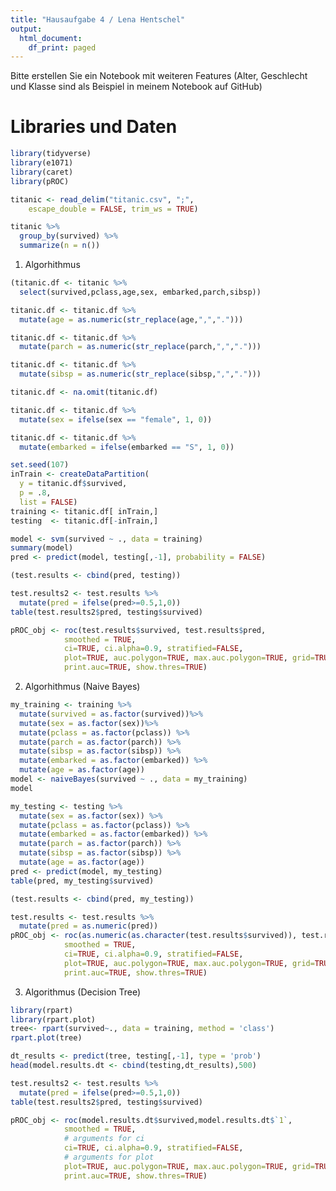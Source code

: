 ```yaml
---
title: "Hausaufgabe 4 / Lena Hentschel"
output:
  html_document:
    df_print: paged
---
```


Bitte erstellen Sie ein Notebook mit weiteren Features (Alter, Geschlecht und Klasse sind als Beispiel in meinem Notebook auf GitHub)

# Libraries und Daten
```r
library(tidyverse)
library(e1071)
library(caret)
library(pROC)
```

```r
titanic <- read_delim("titanic.csv", ";", 
    escape_double = FALSE, trim_ws = TRUE)
```


```r
titanic %>%
  group_by(survived) %>%
  summarize(n = n())
```
1. Algorhithmus

```r
(titanic.df <- titanic %>%
  select(survived,pclass,age,sex, embarked,parch,sibsp))
```
```r
titanic.df <- titanic.df %>%
  mutate(age = as.numeric(str_replace(age,",",".")))
```
```r
titanic.df <- titanic.df %>%
  mutate(parch = as.numeric(str_replace(parch,",",".")))
```
```r
titanic.df <- titanic.df %>%
  mutate(sibsp = as.numeric(str_replace(sibsp,",",".")))
```
```r
titanic.df <- na.omit(titanic.df)
```
```r
titanic.df <- titanic.df %>%
  mutate(sex = ifelse(sex == "female", 1, 0))
```
```r
titanic.df <- titanic.df %>%
  mutate(embarked = ifelse(embarked == "S", 1, 0))
```

```r
set.seed(107)
inTrain <- createDataPartition(
  y = titanic.df$survived,
  p = .8,
  list = FALSE)
training <- titanic.df[ inTrain,]
testing  <- titanic.df[-inTrain,]
```
```r
model <- svm(survived ~ ., data = training)
summary(model)
pred <- predict(model, testing[,-1], probability = FALSE)
```
```r
(test.results <- cbind(pred, testing))
```
```r
test.results2 <- test.results %>%
  mutate(pred = ifelse(pred>=0.5,1,0))
table(test.results2$pred, testing$survived)
```
```r
pROC_obj <- roc(test.results$survived, test.results$pred,
            smoothed = TRUE,
            ci=TRUE, ci.alpha=0.9, stratified=FALSE,
            plot=TRUE, auc.polygon=TRUE, max.auc.polygon=TRUE, grid=TRUE,
            print.auc=TRUE, show.thres=TRUE)
```
2. Algorhithmus (Naive Bayes)
```r
my_training <- training %>%
  mutate(survived = as.factor(survived))%>%
  mutate(sex = as.factor(sex))%>%
  mutate(pclass = as.factor(pclass)) %>%
  mutate(parch = as.factor(parch)) %>%
  mutate(sibsp = as.factor(sibsp)) %>%
  mutate(embarked = as.factor(embarked)) %>%
  mutate(age = as.factor(age))
model <- naiveBayes(survived ~ ., data = my_training)
model
```

```r
my_testing <- testing %>%
  mutate(sex = as.factor(sex)) %>%
  mutate(pclass = as.factor(pclass)) %>%
  mutate(embarked = as.factor(embarked)) %>%
  mutate(parch = as.factor(parch)) %>%
  mutate(sibsp = as.factor(sibsp)) %>%
  mutate(age = as.factor(age))
pred <- predict(model, my_testing)
table(pred, my_testing$survived)
```


```r
(test.results <- cbind(pred, my_testing))
```

```r
test.results <- test.results %>%
  mutate(pred = as.numeric(pred))
pROC_obj <- roc(as.numeric(as.character(test.results$survived)), test.results$pred,
            smoothed = TRUE,
            ci=TRUE, ci.alpha=0.9, stratified=FALSE,
            plot=TRUE, auc.polygon=TRUE, max.auc.polygon=TRUE, grid=TRUE,
            print.auc=TRUE, show.thres=TRUE)
```
3. Algorithmus (Decision Tree)
```r
library(rpart)
library(rpart.plot)
tree<- rpart(survived~., data = training, method = 'class')
rpart.plot(tree)
```
```r
dt_results <- predict(tree, testing[,-1], type = 'prob')
head(model.results.dt <- cbind(testing,dt_results),500)
```
```r
test.results2 <- test.results %>%
  mutate(pred = ifelse(pred>=0.5,1,0))
table(test.results2$pred, testing$survived)
```

```r
pROC_obj <- roc(model.results.dt$survived,model.results.dt$`1`,
            smoothed = TRUE,
            # arguments for ci
            ci=TRUE, ci.alpha=0.9, stratified=FALSE,
            # arguments for plot
            plot=TRUE, auc.polygon=TRUE, max.auc.polygon=TRUE, grid=TRUE,
            print.auc=TRUE, show.thres=TRUE)
```


